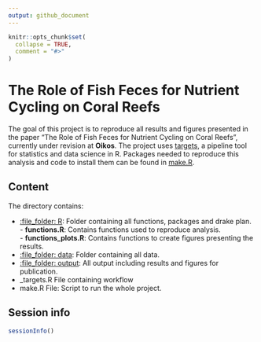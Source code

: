 ```yaml
---
output: github_document
---
```


<!-- README.md is generated from README.Rmd. Please edit that file -->

```r
knitr::opts_chunk$set(
  collapse = TRUE,
  comment = "#>"
)
```

# The Role of Fish Feces for Nutrient Cycling on Coral Reefs

<!-- badges: start -->
<!-- badges: end -->

The goal of this project is to reproduce all results and figures presented in the paper "The Role of Fish Feces for Nutrient Cycling on Coral Reefs", currently under revision at **Oikos**.
The project uses [targets](https://docs.ropensci.org/targets/), a pipeline tool for statistics and data science in R. 
Packages needed to reproduce this analysis and code to install them can be found in [make.R](make.R). 


## Content

The directory contains:

  - [:file\_folder: R](/R): Folder containing all functions, packages
    and drake plan.  
    \- **functions.R**: Contains functions used to reproduce
    analysis.  
    \- **functions\_plots.R**: Contains functions to create figures
    presenting the results.  
  - [:file\_folder: data](/data): Folder containing all data.
  - [:file\_folder: output](/text): All output including results and figures
    for publication.
  - _targets.R File containing workflow
  - make.R File: Script to run the whole project.
  
  
  
## Session info

```r
sessionInfo()
```

